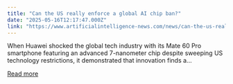 ```yaml
---
title: "Can the US really enforce a global AI chip ban?"
date: "2025-05-16T12:17:47.000Z"
link: "https://www.artificialintelligence-news.com/news/can-the-us-really-enforce-a-global-ai-chip-ban/"
---
```


When Huawei shocked the global tech industry with its Mate 60 Pro smartphone featuring an advanced 7-nanometer chip despite sweeping US technology restrictions, it demonstrated that innovation finds a...

[Read more](https://www.artificialintelligence-news.com/news/can-the-us-really-enforce-a-global-ai-chip-ban/)
